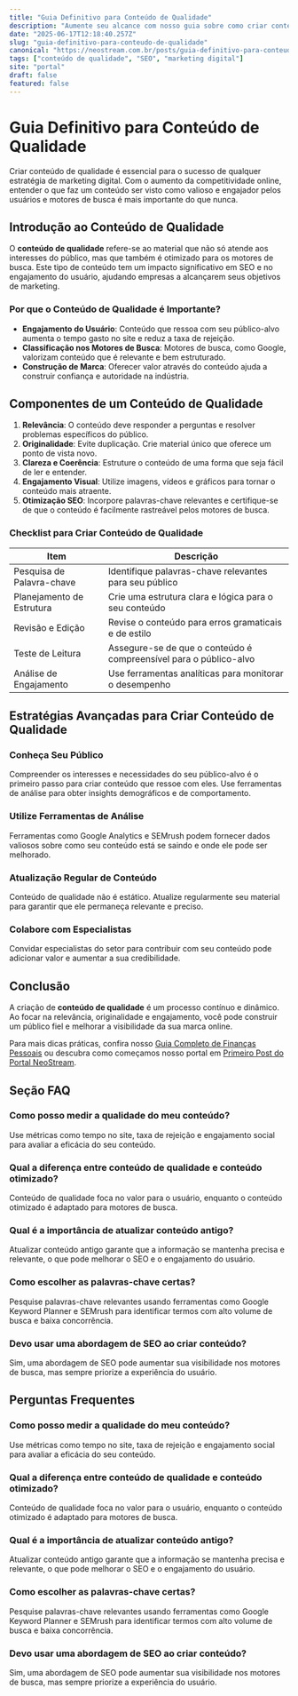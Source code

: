 ```yaml
---
title: "Guia Definitivo para Conteúdo de Qualidade"
description: "Aumente seu alcance com nosso guia sobre como criar conteúdo de qualidade que engaje e converta."
date: "2025-06-17T12:18:40.257Z"
slug: "guia-definitivo-para-conteudo-de-qualidade"
canonical: "https://neostream.com.br/posts/guia-definitivo-para-conteudo-de-qualidade"
tags: ["conteúdo de qualidade", "SEO", "marketing digital"]
site: "portal"
draft: false
featured: false
---
```


# Guia Definitivo para Conteúdo de Qualidade

Criar conteúdo de qualidade é essencial para o sucesso de qualquer estratégia de marketing digital. Com o aumento da competitividade online, entender o que faz um conteúdo ser visto como valioso e engajador pelos usuários e motores de busca é mais importante do que nunca.

## Introdução ao Conteúdo de Qualidade

O **conteúdo de qualidade** refere-se ao material que não só atende aos interesses do público, mas que também é otimizado para os motores de busca. Este tipo de conteúdo tem um impacto significativo em SEO e no engajamento do usuário, ajudando empresas a alcançarem seus objetivos de marketing.

### Por que o Conteúdo de Qualidade é Importante?

- **Engajamento do Usuário**: Conteúdo que ressoa com seu público-alvo aumenta o tempo gasto no site e reduz a taxa de rejeição.
- **Classificação nos Motores de Busca**: Motores de busca, como Google, valorizam conteúdo que é relevante e bem estruturado.
- **Construção de Marca**: Oferecer valor através do conteúdo ajuda a construir confiança e autoridade na indústria.

## Componentes de um Conteúdo de Qualidade

1. **Relevância**: O conteúdo deve responder a perguntas e resolver problemas específicos do público.
2. **Originalidade**: Evite duplicação. Crie material único que oferece um ponto de vista novo.
3. **Clareza e Coerência**: Estruture o conteúdo de uma forma que seja fácil de ler e entender.
4. **Engajamento Visual**: Utilize imagens, vídeos e gráficos para tornar o conteúdo mais atraente.
5. **Otimização SEO**: Incorpore palavras-chave relevantes e certifique-se de que o conteúdo é facilmente rastreável pelos motores de busca.

### Checklist para Criar Conteúdo de Qualidade

| Item                   | Descrição                                            |
|------------------------|------------------------------------------------------|
| Pesquisa de Palavra-chave | Identifique palavras-chave relevantes para seu público |
| Planejamento de Estrutura | Crie uma estrutura clara e lógica para o seu conteúdo  |
| Revisão e Edição       | Revise o conteúdo para erros gramaticais e de estilo  |
| Teste de Leitura       | Assegure-se de que o conteúdo é compreensível para o público-alvo |
| Análise de Engajamento | Use ferramentas analíticas para monitorar o desempenho  |

## Estratégias Avançadas para Criar Conteúdo de Qualidade

### Conheça Seu Público

Compreender os interesses e necessidades do seu público-alvo é o primeiro passo para criar conteúdo que ressoe com eles. Use ferramentas de análise para obter insights demográficos e de comportamento.

### Utilize Ferramentas de Análise

Ferramentas como Google Analytics e SEMrush podem fornecer dados valiosos sobre como seu conteúdo está se saindo e onde ele pode ser melhorado.

### Atualização Regular de Conteúdo

Conteúdo de qualidade não é estático. Atualize regularmente seu material para garantir que ele permaneça relevante e preciso.

### Colabore com Especialistas

Convidar especialistas do setor para contribuir com seu conteúdo pode adicionar valor e aumentar a sua credibilidade.

## Conclusão

A criação de **conteúdo de qualidade** é um processo contínuo e dinâmico. Ao focar na relevância, originalidade e engajamento, você pode construir um público fiel e melhorar a visibilidade da sua marca online.

Para mais dicas práticas, confira nosso [Guia Completo de Finanças Pessoais](/posts/guia-completo-de-financas-pessoais) ou descubra como começamos nosso portal em [Primeiro Post do Portal NeoStream](/posts/primeiro-post-do-portal-neostream).

## Seção FAQ

### Como posso medir a qualidade do meu conteúdo?

Use métricas como tempo no site, taxa de rejeição e engajamento social para avaliar a eficácia do seu conteúdo.

### Qual a diferença entre conteúdo de qualidade e conteúdo otimizado?

Conteúdo de qualidade foca no valor para o usuário, enquanto o conteúdo otimizado é adaptado para motores de busca.

### Qual é a importância de atualizar conteúdo antigo?

Atualizar conteúdo antigo garante que a informação se mantenha precisa e relevante, o que pode melhorar o SEO e o engajamento do usuário.

### Como escolher as palavras-chave certas?

Pesquise palavras-chave relevantes usando ferramentas como Google Keyword Planner e SEMrush para identificar termos com alto volume de busca e baixa concorrência.

### Devo usar uma abordagem de SEO ao criar conteúdo?

Sim, uma abordagem de SEO pode aumentar sua visibilidade nos motores de busca, mas sempre priorize a experiência do usuário.

## Perguntas Frequentes

### Como posso medir a qualidade do meu conteúdo?
Use métricas como tempo no site, taxa de rejeição e engajamento social para avaliar a eficácia do seu conteúdo.

### Qual a diferença entre conteúdo de qualidade e conteúdo otimizado?
Conteúdo de qualidade foca no valor para o usuário, enquanto o conteúdo otimizado é adaptado para motores de busca.

### Qual é a importância de atualizar conteúdo antigo?
Atualizar conteúdo antigo garante que a informação se mantenha precisa e relevante, o que pode melhorar o SEO e o engajamento do usuário.

### Como escolher as palavras-chave certas?
Pesquise palavras-chave relevantes usando ferramentas como Google Keyword Planner e SEMrush para identificar termos com alto volume de busca e baixa concorrência.

### Devo usar uma abordagem de SEO ao criar conteúdo?
Sim, uma abordagem de SEO pode aumentar sua visibilidade nos motores de busca, mas sempre priorize a experiência do usuário.
